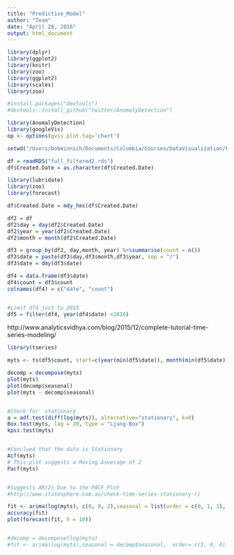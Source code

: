 ```yaml
---
title: "Predictive_Model"
author: "Team"
date: "April 28, 2016"
output: html_document
---
```


```r
library(dplyr)
library(ggplot2)
library(knitr)
library(zoo)
library(ggplot2)
library(scales)
library(zoo)

#install.packages("devtools")
#devtools::install_github("twitter/AnomalyDetection")

library(AnomalyDetection)
library(googleVis)
op <- options(gvis.plot.tag='chart')

setwd("/Users/bobminnich/Documents/Columbia/Courses/DataVisualization/Final_Project/Edav-P4")

df = readRDS("full_filtered2.rds")
df$Created.Date = as.character(df$Created.Date)
```


```r
library(lubridate)
library(zoo)
library(forecast)

df$Created.Date = mdy_hms(df$Created.Date)

df2 = df
df2$day = day(df2$Created.Date)
df2$year = year(df2$Created.Date)
df2$month = month(df2$Created.Date)

df3 = group_by(df2, day,month, year) %>%summarise(count = n())
df3$date = paste(df3$day,df3$month,df3$year, sep = "/")
df3$date = dmy(df3$date)

df4 = data.frame(df3$date)
df4$count = df3$count
colnames(df4) = c("date", "count")


#Limit df4 just to 2015
df5 = filter(df4, year(df4$date) <2016)
```


http://www.analyticsvidhya.com/blog/2015/12/complete-tutorial-time-series-modeling/
```r
library(tseries)

myts <- ts(df5$count, start=c(year(min(df5$date)), month(min(df5$date)),day(min(df5$date))),end=c(year(max(df5$date)), month(max(df5$date)), day(max(df5$date))), frequency=365) 

decomp = decompose(myts)
plot(myts)
plot(decomp$seasonal)
plot(myts - decomp$seasonal)


#Check for  stationary
a = adf.test(diff(log(myts)), alternative="stationary", k=0)
Box.test(myts, lag = 20, type = "Ljung-Box")
kpss.test(myts)


#Conclued that the data is Stationary
Acf(myts)
# This plot suggests a Moving Asverage of 2
Pacf(myts)


#Suggests AR(2) Due to the PACF Plot
#http://www.statosphere.com.au/check-time-series-stationary-r/

fit <- arima(log(myts), c(0, 0, 2),seasonal = list(order = c(0, 1, 1), period = 365.25))
accuracy(fit)
plot(forecast(fit, h = 10))


#decomp = decompose(log(myts)
#fit <- arima(log(myts),seasonal = decomp$seasonal,  order= c(3, 0, 0))

```


